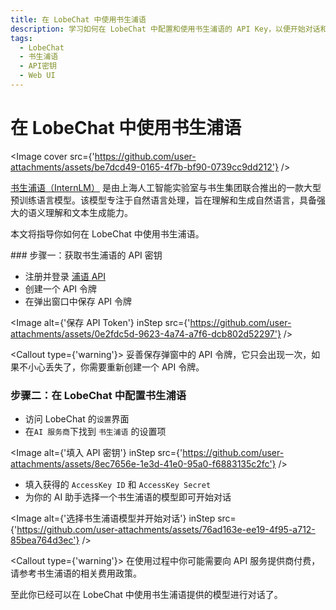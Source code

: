 ```yaml
---
title: 在 LobeChat 中使用书生浦语
description: 学习如何在 LobeChat 中配置和使用书生浦语的 API Key，以便开始对话和交互。
tags:
  - LobeChat
  - 书生浦语
  - API密钥
  - Web UI
---
```


# 在 LobeChat 中使用书生浦语

<Image cover src={'https://github.com/user-attachments/assets/be7dcd49-0165-4f7b-bf90-0739cc9dd212'} />

[书生浦语（InternLM）](https://platform.sensenova.cn/home) 是由上海人工智能实验室与书生集团联合推出的一款大型预训练语言模型。该模型专注于自然语言处理，旨在理解和生成自然语言，具备强大的语义理解和文本生成能力。

本文将指导你如何在 LobeChat 中使用书生浦语。

<Steps>
  ### 步骤一：获取书生浦语的 API 密钥

  - 注册并登录 [浦语 API](https://internlm.intern-ai.org.cn/api/tokens)
  - 创建一个 API 令牌
  - 在弹出窗口中保存 API 令牌

  <Image alt={'保存 API Token'} inStep src={'https://github.com/user-attachments/assets/0e2fdc5d-9623-4a74-a7f6-dcb802d52297'} />

  <Callout type={'warning'}>
    妥善保存弹窗中的 API 令牌，它只会出现一次，如果不小心丢失了，你需要重新创建一个 API 令牌。
  </Callout>

  ### 步骤二：在 LobeChat 中配置书生浦语

  - 访问 LobeChat 的`设置`界面
  - 在`AI 服务商`下找到 `书生浦语` 的设置项

  <Image alt={'填入 API 密钥'} inStep src={'https://github.com/user-attachments/assets/8ec7656e-1e3d-41e0-95a0-f6883135c2fc'} />

  - 填入获得的 `AccessKey ID` 和 `AccessKey Secret`
  - 为你的 AI 助手选择一个书生浦语的模型即可开始对话

  <Image alt={'选择书生浦语模型并开始对话'} inStep src={'https://github.com/user-attachments/assets/76ad163e-ee19-4f95-a712-85bea764d3ec'} />

  <Callout type={'warning'}>
    在使用过程中你可能需要向 API 服务提供商付费，请参考书生浦语的相关费用政策。
  </Callout>
</Steps>

至此你已经可以在 LobeChat 中使用书生浦语提供的模型进行对话了。
